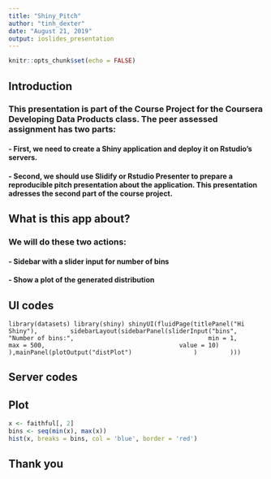 ```yaml
---
title: "Shiny_Pitch"
author: "tinh_dexter"
date: "August 21, 2019"
output: ioslides_presentation
---
```


```r
knitr::opts_chunk$set(echo = FALSE)
```

## Introduction
### This presentation is part of the Course Project for the Coursera Developing Data Products class. The peer assessed assignment has two parts:

#### - First, we need to create a Shiny application and deploy it on Rstudio's servers. 

#### - Second, we should use Slidify or Rstudio Presenter to prepare a reproducible pitch presentation about the application. This presentation adresses the second part of the course project. 

## What is this app about? 
### We will do these two actions:

#### - Sidebar with a slider input for number of bins

#### - Show a plot of the generated distribution

## UI codes

`library(datasets)
library(shiny)
shinyUI(fluidPage(titlePanel("Hi Shiny"),
        sidebarLayout(sidebarPanel(sliderInput("bins",
                                    "Number of bins:",
                                    min = 1,
                                    max = 500,
                                    value = 10)
                ),mainPanel(plotOutput("distPlot")
                )
        )))`

## Server codes


## Plot
```r
x <- faithful[, 2] 
bins <- seq(min(x), max(x))
hist(x, breaks = bins, col = 'blue', border = 'red')
```

## Thank you
